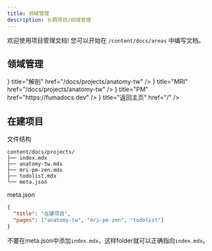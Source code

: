```yaml
---
title: 领域管理
description: 长期项目/领域管理
---
```



欢迎使用项目管理文档! 您可以开始在 `/content/docs/areas` 中编写文档。

## 领域管理

<Cards>
  <Card
    icon={<BrainIcon />}
    title="解剖"
    href="/docs/projects/anatomy-tw"
  />
  <Card
    icon={<BrainIcon />}
    title="MRI"
    href="/docs/projects/anatomy-tw"
  />
  <Card
    icon={<EclipseIcon />}
    title="PM"
    href="https://fumadocs.dev"
  />
  <Card
    icon={<HomeIcon />}
    title="返回主页"
    href="/"
  />

</Cards>

## 在建项目

文件结构

```
content/docs/projects/
├── index.mdx
├── anatomy-tw.mdx
├── mri-pm-zen.mdx
├── todolist.mdx
└── meta.json
```

meta.json

```json
{
  "title": "在建项目",
  "pages": ["anatomy-tw", "mri-pm-zen", "todolist"]
}
```

<Callout>不要在meta.json中添加`index.mdx`，这样folder就可以正确指向`index.mdx`。</Callout>
